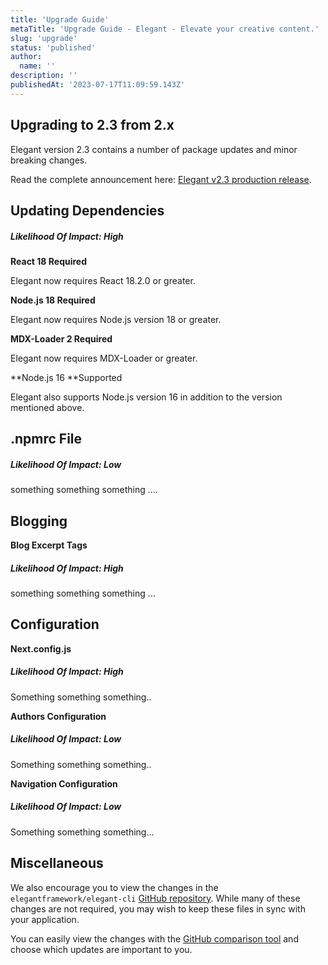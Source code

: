 ```yaml
---
title: 'Upgrade Guide'
metaTitle: 'Upgrade Guide - Elegant - Elevate your creative content.'
slug: 'upgrade'
status: 'published'
author:
  name: ''
description: ''
publishedAt: '2023-07-17T11:09:59.143Z'
---
```


## Upgrading to 2.3 from 2.x

Elegant version 2.3 contains a number of package updates and minor breaking changes.

Read the complete announcement here: [Elegant v2.3 production release](https://www.elegantframework.com/blog/2023-07-14-elegant-v2-3-production).

## Updating Dependencies

##### ***Likelihood Of Impact: High***

**React 18 Required**

Elegant now requires React 18.2.0 or greater.

**Node.js 18 Required**

Elegant now requires Node.js version 18 or greater.

**MDX-Loader 2 Required**

Elegant now requires MDX-Loader or greater.

**Node.js 16 **Supported

Elegant also supports Node.js version 16 in addition to the version mentioned above.

## .npmrc File

##### ***Likelihood Of Impact: Low***

something something something ….

## Blogging

**Blog Excerpt Tags**

##### ***Likelihood Of Impact: High***

something something something …

## Configuration

**Next.config.js**

##### ***Likelihood Of Impact: High***

Something something something..

**Authors Configuration**

##### ***Likelihood Of Impact: Low***

Something something something..

**Navigation Configuration**

##### ***Likelihood Of Impact: Low***

Something something something...

## Miscellaneous

We also encourage you to view the changes in the `elegantframework/elegant-cli` [GitHub repository](https://github.com/elegantframework/elegant-cli). While many of these changes are not required, you may wish to keep these files in sync with your application.

You can easily view the changes with the [GitHub comparison tool](https://github.com/elegantframework/elegant-cli/compare/v2.2-stable…v2.3) and choose which updates are important to you.

